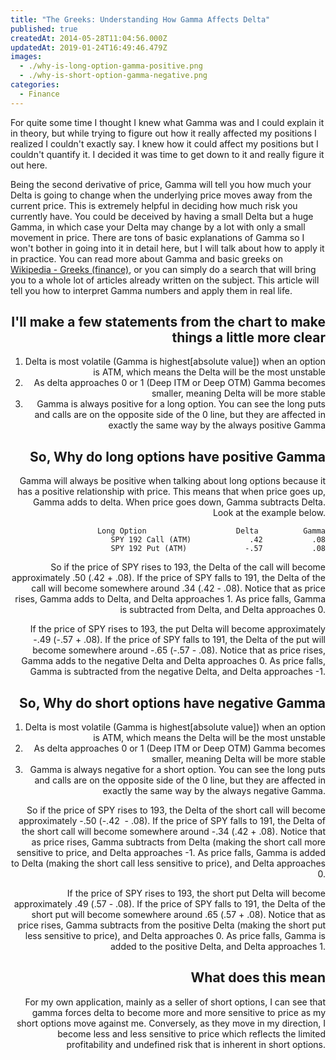 ```yaml
---
title: "The Greeks: Understanding How Gamma Affects Delta"
published: true
createdAt: 2014-05-28T11:04:56.000Z
updatedAt: 2019-01-24T16:49:46.479Z
images:
  - ./why-is-long-option-gamma-positive.png
  - ./why-is-short-option-gamma-negative.png
categories:
  - Finance
---
```


For quite some time I thought I knew what Gamma was and I could explain it in theory, but while trying to figure out
how it really affected my positions I realized I couldn't exactly say. I knew how it could affect my positions but I
couldn't quantify it. I decided it was time to get down to it and really figure it out here.

Being the second derivative of price, Gamma will tell you how much your Delta is going to change when the underlying
price moves away from the current price. This is extremely helpful in deciding how much risk you currently have. You
could be deceived by having a small Delta but a huge Gamma, in which case your Delta may change by a lot with only a
small movement in price. There are tons of basic explanations of Gamma so I won't bother in going into it in detail
here, but I will talk about how to apply it in practice. You can read more about Gamma and basic greeks on
[Wikipedia - Greeks (finance)](http://en.wikipedia.org/wiki/Greeks_%28finance%29), or you can simply do a search that
will bring you to a whole lot of articles already written on the subject. This article will tell you how to interpret
Gamma numbers and apply them in real life.

<Image1 align="right" width="50%" />

## I'll make a few statements from the chart to make things a little more clear

1. Delta is most volatile (Gamma is highest[absolute value]) when an option is ATM, which means the Delta will be the
most unstable
2. As delta approaches 0 or 1 (Deep ITM or Deep OTM) Gamma becomes smaller, meaning Delta will be more stable
3. Gamma is always positive for a long option. You can see the long puts and calls are on the opposite side of the 0
line, but they are affected in exactly the same way by the always positive Gamma

## So, Why do long options have positive Gamma

Gamma will always be positive when talking about long options because it has a positive relationship with price. This
means that when price goes up, Gamma adds to delta. When price goes down, Gamma subtracts Delta. Look at the example
below.

```text
Long Option                    Delta          Gamma
SPY 192 Call (ATM)	           .42	         .08
SPY 192 Put (ATM)	          -.57	         .08
```

So if the price of SPY rises to 193, the Delta of the call will become approximately .50 (.42 + .08). If the price of
SPY falls to 191, the Delta of the call will become somewhere around .34 (.42 - .08). Notice that as price rises,
Gamma adds to Delta, and Delta approaches 1. As price falls, Gamma is subtracted from Delta, and Delta approaches 0.

If the price of SPY rises to 193, the put Delta will become approximately -.49 (-.57 + .08). If the price of SPY
falls to 191, the Delta of the put will become somewhere around -.65 (-.57 - .08). Notice that as price rises, Gamma
adds to the negative Delta and Delta approaches 0. As price falls, Gamma is subtracted from the negative Delta, and
Delta approaches -1.

## So, Why do short options have negative Gamma

<Image1 align="right" width="50%" />

1. Delta is most volatile (Gamma is highest[absolute value]) when an option is ATM, which means the Delta will be the
most unstable
2. As delta approaches 0 or 1 (Deep ITM or Deep OTM) Gamma becomes smaller, meaning Delta will be more stable
3. Gamma is always negative for a short option. You can see the long puts and calls are on the opposite side of the 0
line, but they are affected in exactly the same way by the always negative Gamma.

So if the price of SPY rises to 193, the Delta of the short call will become approximately -.50 (-.42  - .08). If the
price of SPY falls to 191, the Delta of the short call will become somewhere around -.34 (.42 + .08). Notice that as
price rises, Gamma subtracts from Delta (making the short call more sensitive to price, and Delta approaches -1. As
price falls, Gamma is added to Delta (making the short call less sensitive to price), and Delta approaches 0.

If the price of SPY rises to 193, the short put Delta will become approximately .49 (.57 - .08). If the price of SPY
falls to 191, the Delta of the short put will become somewhere around .65 (.57 + .08). Notice that as price rises,
Gamma subtracts from the positive Delta (making the short put less sensitive to price), and Delta approaches 0. As
price falls, Gamma is added to the positive Delta, and Delta approaches 1.

## What does this mean

For my own application, mainly as a seller of short options, I can see that gamma forces delta to become more and
more sensitive to price as my short options move against me. Conversely, as they move in my direction, I become less
and less sensitive to price which reflects the limited profitability and undefined risk that is inherent in short
options.
